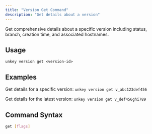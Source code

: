 ```yaml
---
title: "Version Get Command"
description: "Get details about a version"
---
```

Get comprehensive details about a specific version including status, branch, creation time, and associated hostnames.

## Usage

`unkey version get <version-id>`

## Examples

Get details for a specific version:
`unkey version get v_abc123def456`

Get details for the latest version:
`unkey version get v_def456ghi789`

## Command Syntax

```bash
get [flags]
```
